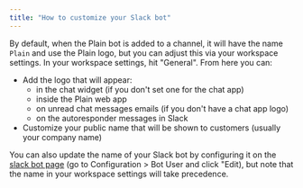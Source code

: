 ```yaml
---
title: "How to customize your Slack bot"
---
```


By default, when the Plain bot is added to a channel, it will have the name `Plain` and use the Plain logo, but you can adjust this via your workspace settings. In your workspace settings, hit "General". From here you can:

- Add the logo that will appear:
  - in the chat widget (if you don't set one for the chat app)
  - inside the Plain web app
  - on unread chat messages emails (if you don't have a chat app logo)
  - on the autoresponder messages in Slack
- Customize your public name that will be shown to customers (usually your company name)

You can also update the name of your Slack bot by configuring it on the [slack bot page](https://plaintestworkspace.slack.com/marketplace/A03RQJJFZUP-plain) (go to Configuration \> Bot User and click "Edit), but note that the name in your workspace settings will take precedence. 